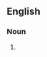 {{also|saddle-bags|saddle bags}}
==English==

===Noun===
{{head|en|noun plural form}}

# {{plural of|saddlebag|lang=en}}